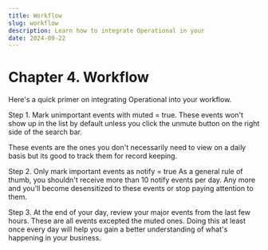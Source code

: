 ```yaml
---
title: Workflow
slug: workflow
description: Learn how to integrate Operational in your
date: 2024-09-22
---
```


# Chapter 4. Workflow

Here's a quick primer on integrating Operational into your workflow.

Step 1. Mark unimportant events with muted = true.
These events won't show up in the list by default unless you click the unmute button on the right side of the search bar.

These events are the ones you don't necessarily need to view on a daily basis but its good to track them for record keeping.

Step 2. Only mark important events as notify = true
As a general rule of thumb, you shouldn't receive more than 10 notify events per day. Any more and you'll become desensitized to these events or stop paying attention to them.

Step 3. At the end of your day, review your major events from the last few hours. These are all events excepted the muted ones. Doing this at least once every day will help you gain a better understanding of what's happening in your business.
